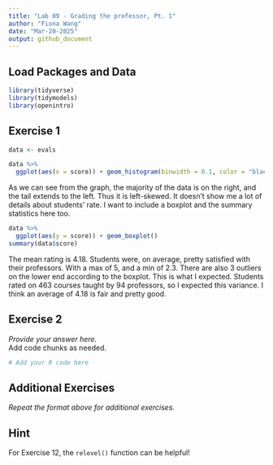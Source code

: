 ```yaml
---
title: "Lab 09 - Grading the professor, Pt. 1"
author: "Fiona Wang"
date: "Mar-20-2025"
output: github_document
---
```


## Load Packages and Data

```r
library(tidyverse) 
library(tidymodels)
library(openintro)
```

## Exercise 1

```r
data <- evals
```

```r
data %>% 
  ggplot(aes(x = score)) + geom_histogram(binwidth = 0.1, color = "black")
```

As we can see from the graph, the majority of the data is on the right, and the tail extends to the left. Thus it is left-skewed. It doesn't show me a lot of details about students' rate. I want to include a boxplot and the summary statistics here too. 
```r
data %>% 
  ggplot(aes(y = score)) + geom_boxplot()
summary(data$score)
```

The mean rating is 4.18. Students were, on average, pretty satisfied with their professors. With a max of 5, and a min of 2.3. There are also 3 outliers on the lower end according to the boxplot. This is what I expected. Students rated on 463 courses taught by 94 professors, so I expected this variance. I think an average of 4.18 is fair and pretty good. 

## Exercise 2

*Provide your answer here.*  
Add code chunks as needed.

```r
# Add your R code here
```

## Additional Exercises

*Repeat the format above for additional exercises.*

## Hint

For Exercise 12, the `relevel()` function can be helpful!
